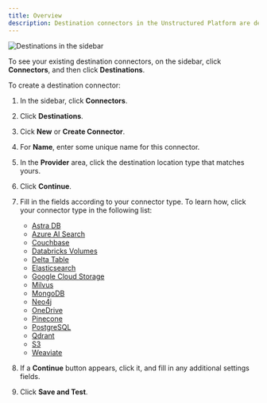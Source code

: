 ```yaml
---
title: Overview
description: Destination connectors in the Unstructured Platform are designed to specify the endpoint for data processed within the platform. These connectors ensure that the transformed and analyzed data is securely and efficiently transferred to a storage system for future use, often to a vector database for tasks that involve high-speed retrieval and advanced data analytics operations.
---
```


![Destinations in the sidebar](/img/platform/Destinations-Sidebar.png)

To see your existing destination connectors, on the sidebar, click **Connectors**, and then click **Destinations**.

To create a destination connector:

1. In the sidebar, click **Connectors**.
2. Click **Destinations**.
3. Cick **New** or **Create Connector**.
4. For **Name**, enter some unique name for this connector.
5. In the **Provider** area, click the destination location type that matches yours.
6. Click **Continue**.
7. Fill in the fields according to your connector type. To learn how, click your connector type in the following list:

   - [Astra DB](/platform/destinations/astradb)
   - [Azure AI Search](/platform/destinations/azure-ai-search)
   - [Couchbase](/platform/destinations/couchbase)
   - [Databricks Volumes](/platform/destinations/databricks-volumes)
   - [Delta Table](/platform/destinations/delta-table)
   - [Elasticsearch](/platform/destinations/elasticsearch)
   - [Google Cloud Storage](/platform/destinations/google-cloud)
   - [Milvus](/platform/destinations/milvus)
   - [MongoDB](/platform/destinations/mongodb)
   - [Neo4j](/platform/destinations/neo4j)
   - [OneDrive](/platform/destinations/onedrive)
   - [Pinecone](/platform/destinations/pinecone)
   - [PostgreSQL](/platform/destinations/postgresql)
   - [Qdrant](/platform/destinations/qdrant)
   - [S3](/platform/destinations/s3)
   - [Weaviate](/platform/destinations/weaviate)
        
8. If a **Continue** button appears, click it, and fill in any additional settings fields.
9. Click **Save and Test**. 